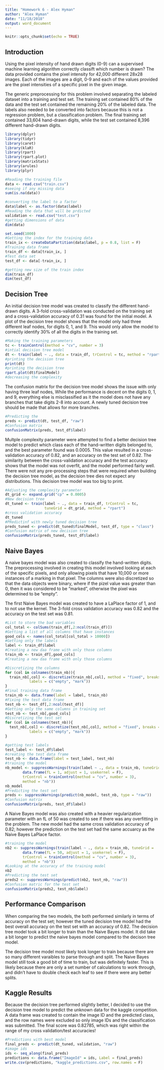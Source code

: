 ```yaml
---
title: "Homework 6 - Alex Hyman"
author: "Alex Hyman"
date: "11/18/2018"
output: word_document
---
```


```r
knitr::opts_chunk$set(echo = TRUE)
```

## Introduction
Using the pixel intensity of hand drawn digits (0-9) can a supervised machine learning algorithm correctly classift which number is drawn? The data provided contains the pixel intensity for 42,000 different 28x28 images. Each of the images are a digit, 0-9 and each of the values provided are the pixel intensities of a specific pixel in the given image.

The generic preprocessing for this problem involved separating the labeled dataset into a training and test set. The training set contained 80% of the data and the test set contained the remaining 20% of the labeled data. The labels also needed to be converted into factors because this is not a regression problem, but a classification problem. The final training set contained 33,604 hand-drawn digits, while the test set contained 8,396 different hand-drawn digits.


```r
library(dplyr)
library(tidyr)
library(caret)
library(klaR)
library(rpart)
library(rpart.plot)
library(matrixStats)
library(arules)
library(plyr)

#Reading the training file
data <- read.csv("train.csv")
#seeing if any missing data
sum(is.na(data))

#converting the label to a factor
data$label <- as.factor(data$label)
#Reading the data that will be prdicted
validation <- read.csv("test.csv")
#getting dimensions of data
dim(data)

set.seed(1000)
#Getting the index for the training data
train_ix <- createDataPartition(data$label, p = 0.8, list = F)
#Training data frame
train_df <- data[train_ix, ]
#Test data set
test_df <- data[-train_ix, ]

#getting new size of the train index
dim(train_df)
dim(test_df)
```


## Decision Tree
An initial decision tree model was created to classify the different hand-drawn digits. A 3-fold cross-validation was conducted on the training set and a cross-validation accuracy of 0.31 was found for the initial model. A plot of the decision tree model shows that the model only had three different leaf nodes, for digits 0, 1, and 9. This would only allow the model to correctly identify 30% of all the digits in the training set.

```r
#Making the training parameters
tc <- trainControl(method = "cv", number = 3)
#intial decision tree model
dt <- train(label ~ ., data = train_df, trControl = tc, method = "rpart")
#printing the decision tree
print(dt)
#printing the decision tree
rpart.plot(dt$finalModel)
#decreasing the complexity
```

The confusion matrix for the decision tree model shows the issue with only having three leaf nodes, While the performance is decent on the digits 0, 1, and 9, everything else is misclassified as it the model does not have any branches that take digits 2-8 into account. A newly tuned decision tree should be made that allows for more branches.

```r
#Predicting the 
preds <- predict(dt, test_df, "raw")
#Confusion matrix
confusionMatrix(preds, test_df$label)
```

Multple complexity parameter were attempted to find a better decision tree model to predict which class each of the hand-written digits belonged to, and the best parameter found was 0.0005. This value resulted in a cross-validation accuracy of 0.82, and an accuracy on the test set of 0.82. The similarity between the cross-validation accuracy and the test accuracy shows that the model was not overfit, and the model performed fairly well. There were not any pre-processing steps that were required when building the decision tree model, as the decision tree dies not expect any distributions. This decision tree model was too big to print.

```r
#Adjusting the complexity parameter
dt_grid <- expand.grid("cp" = 0.0005)
#New decision tree 
dt_tuned <- train(label ~ ., data = train_df, trControl = tc, 
                  tuneGrid = dt_grid, method = "rpart")
#cross validation accuracy
dt_tuned
#PRedictinf with newly tuned decision tree
preds_tuned <- predict(dt_tuned$finalModel, test_df, type = "class")
#Confusion matrix of new decision tree
confusionMatrix(preds_tuned, test_df$label)
```

## Naive Bayes
A naive bayes model was also created to classify the hand-written digits. The preprocessing involved in creating this model involved looking at each of the specific pixels, and only allowing pixels that have 10,000 or more instances of a marking in that pixel. The columns were also discretized so that the data objects were binary, where if the pizel value was greater than 0, then it was considered to be "marked", otherwise the pixel was determined to be "empty".

The first Naive Bayes model was created to have a LaPlace factor of 1, and to not use the kernel. The 3-fold cross validation accuracy was 0.82 and the accuracy on the test set was 0.81. 

```r
#List to store the bad variables
col_total <- colSums(train_df[,2:ncol(train_df)])
#Getting a list of all columns that have instances
good_cols <- names(col_total[col_total > 10000])
#Getting only the labels
label <- train_df$label
#Creating a new daa frame with only those columns
train_nb <- train_df[,good_cols]
#Creating a new daa frame with only those columns

#Discretizing the columns
for (col in colnames(train_nb)){
  train_nb[,col] <- discretize(train_nb[,col], method = "fixed", breaks = c(-1, 0.1, 256),
           labels = c("empty", "mark"))
}
#Final training data frame
train_nb <- data.frame(label = label, train_nb)
#Fixing the test data frame
test_nb <- test_df[,2:ncol(test_df)]
#Getting only the same columns in training set
test_nb <- test_nb[,good_cols]
#Discretizing the test set
for (col in colnames(test_nb)){
  test_nb[,col] <- discretize(test_nb[,col], method = "fixed", breaks = c(-1, 0.1, 256),
           labels = c("empty", "mark"))
}

#getting test labels
test_label <- test_df$label
#creating the test data frame
test_nb <- data.frame(label = test_label, test_nb)
#training the model
nb_model <- suppressWarnings(train(label ~ ., data = train_nb, tuneGrid = 
        data.frame(fL = 1, adjust = 1, usekernel = F), 
        trControl = trainControl(method = "cv", number = 3),
        method = "nb"))
nb_model
#Predicting the test set
preds <- suppressWarnings(predict(nb_model, test_nb, type = "raw"))
#Confusion matrix
confusionMatrix(preds, test_df$label)
```

A Naive Bayes model was also created with a heavier regularization parameter with an fL of 50 was created to see if there was any overfitting in the problem. The new model had the same cross validation accuracy of 0.82; however the prediction on the test set had the same accuarcy as the Naive Bayes LaPlace factor. 

```r
#training the model
nb2 <- suppressWarnings(train(label ~ ., data = train_nb, tuneGrid = 
        data.frame(fL = 50, adjust = 1, usekernel = F), 
        trControl = trainControl(method = "cv", number = 3),
        method = "nb"))
#Looking at the accuracy of the training model 
nb2
#Predicting the test set
preds2 <- suppressWarnings(predict(nb2, test_nb, "raw"))
#Confusion matric for the test set
confusionMatrix(preds2, test_nb$label)
```

## Performance Comparison

When comparing the two models, the both performed similarly in terms of accuracy on the test set; however the tuned decision tree model had the best overall accuracy on the test set with an accuracy of 0.82. The decision tree model took a bit longer to train than the Naive Bayes model. It did take a bit longer to predict the naive bayes model compared to the decison tree model. 

The decision tree model most likely took longer to train because there are so many different varaibles to parse through and split. The Naive Bayes model still took a good bit of time to train, but was definitely faster. This is likely because there are only a set number of calculations to work through, and didn't have to double check each leaf to see if there were any better splits.

## Kaggle Results

Because the decision tree performed slightly better, I decided to use the decision tree model to predict the unknown data for the kaggle competition. A data frame was created to contain the image ID and the predicted class, and the row names were excluded so only image IDs and the classification was submitted. The final score was 0.82785, which was right within the range of my cross validation/test accuracies!

```r
#Predictions with best model
final_preds <- predict(dt_tuned, validation, "raw")
#image ids
ids <- seq_along(final_preds)
predictions <- data.frame("ImageId" = ids, Label = final_preds)
write.csv(predictions, "kaggle_predictions.csv", row.names = F)
```















